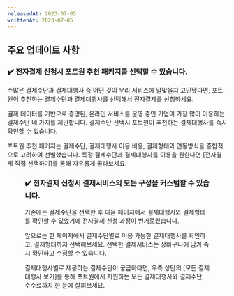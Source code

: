 ```yaml
---
releasedAt: 2023-07-05
writtenAt: 2023-07-05
---
```



## 주요 업데이트 사항

### ✔️ 전자결제 신청시 포트원 추천 패키지를 선택할 수 있습니다.

수많은 결제수단과 결제대행사 중 어떤 것이 우리 서비스에 알맞을지 고민됐다면, 포트원이 추천하는 결제수단과 결제대행사를 선택해서 전자결제를 신청하세요.

결제 데이터를 기반으로 증명된, 온라인 서비스를 운영 중인 기업이 가장 많이 이용하는 결제수단 네 가지를 제안합니다. 결제수단 선택시 포트원이 추천하는 결제대행사를 즉시 확인할 수 있습니다.

포트원 추천 패키지는 결제수단, 결제대행사 이용 비용, 결제형태와 연동방식을 종합적으로 고려하여 선별했습니다. 특정 결제수단과 결제대행사를 이용을 원한다면 [전자결제 직접 선택하기]를 통해 자유롭게 골라보세요.

<Figure src={screenshot1} />

### ✔️ 전자결제 신청시 결제서비스의 모든 구성을 커스텀할 수 있습니다.

기존에는 결제수단을 선택한 후 다음 페이지에서 결제대행사와 결제형태를 확인할 수 있었기에 전자결제 신청 과정이 번거로웠습니다.

앞으로는 한 페이지에서 결제수단별로 이용 가능한 결제대행사를 확인하고, 결제형태까지 선택해보세요. 선택한 결제서비스는 장바구니에 담겨 즉시 확인하고 수정할 수 있습니다.

결제대행사별로 제공하는 결제수단이 궁금하다면, 우측 상단의 [모든 결제대행사 보기]를 통해 포트원에서 지원하는 모든 결제대행사와 결제수단, 수수료까지 한 눈에 살펴보세요.

<Figure src={screenshot2} />
